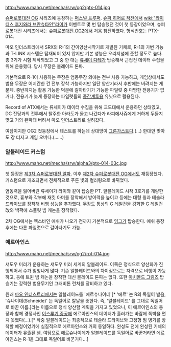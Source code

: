 http://www.mahq.net/mecha/srw/og2/ptx-014.jpg

[[슈퍼로봇대전 OG]] 시리즈에 등장하는 [[퍼스널 트루퍼]]. [[슈퍼 히어로 작전]]에서 [[wiki:"라이디스 후지와라 브란슈타인"라이]]가 이벤트로 몇 번 탑승했던 것이 첫 등장이었으며, 슈퍼로봇대전 시리즈에서는 [[슈퍼로봇대전 OG2]]에서 처음 참전하였다. 형식번호는 PTX-014.

마오 인더스트리에서 SRX의 R-1의 간이양산시작기로 개발된 기체로, R-1의 가변 기능과 T-LINK 시스템은 탑재되어 있지 않지만 기본 성능은 오리지널에 준할 정도로 높다. 총 3기가 시험 제작되었고 그 중 한 대는 [[류세이 다테]]가 탑승해서 근접전 데이터 수집을 위해 운용했다. 당시 무장은 블레이드 톤파.

기본적으로 R-1이 사용하는 무장은 염동무장 외에는 전부 사용 가능하고, 게임상에서도 범용 무장은 어지간한 건 전부 장착 가능하지만 일단 양산기라서 후반에는 버려지는 게 문제. 중반까지는 활용 가능한 덕분에 갈아타기가 가능한 파일럿 중 마땅한 전용기가 없거나, 전용기가 늦게 등장하는 파일럿들의 [[중간계투]]용 유닛으로 활용된다.

Record of ATX에서는 류세이가 데이터 수집을 위해 교도대에서 운용하던 상태였고, DC 잔당과의 전투에서 탈주한 아라도가 몰고 나갔다가 라피에사쥬에게 거하게 두들겨 맞고 거의 완파돼 버려서 마오 인더스트리로 실려갔다. 

여담이지만 OG2 첫등장에서 테스트를 하는데 상대방이 [[그룬가스트]]다.(...) 한대만 맞아도 걍 터지고 게임 오버다.(......)

=== 알블레이드 커스텀 ===
http://www.mahq.net/mecha/srw/alpha3/ptx-014-03c.jpg

첫 등장은 [[제3차 슈퍼로봇대전 알파]]. 이후 [[제2차 슈퍼로봇대전 OG]]에서도 재등장했다. 커스텀으로 개조되면서 전체적으로 푸른 빛의 컬러링으로 바뀌었다.

염동력을 잃어버린 류세이가 라이와 같이 탑승한 PT. 알블레이드 시작 3호기를 개량한 것으로, 흉부와 각부에 재킷 아머를 장착해서 방어력을 높이고 등에는 대형 윙과 테슬라 드라이브를 장착해 비행 성능을 추가했다. 무장도 통상의 G 레일건을 강화한 G 레일건 改와 백팩에 스플릿 빔 캐논을 장착했다.

2차 OG에서는 엑스바인 애쉬가 나오기 전까지 기본적으로 [[잉그]]가 탑승한다. 애쉬 등장 후에는 다른 파일럿으로 갈아타기도 가능.

=== 에르아인스 ===
http://www.mahq.net/mecha/srw/og2/rpt-014.jpg

섀도우 미러가 운용하는 섀도우 미러 세계의 알블레이드. 이쪽은 정식으로 양산화가 진행되어서 수가 엄청나게 많다. 기존 알블레이드와의 차이점으로는 자력으로 비행이 가능하고, 등에 트윈 빔 캐논을 장착한 대신 블레이드 톤파는 없다. 또한 [[아치볼드 그림즈]] 탑승기는 강력한 범용무기인 그래비톤 런처를 장비하고 있다.

원래 [[마오 인더스트리]]에서는 알블레이드를 '에르슈나이데'[* '에르' 는 R의 독일어 발음, '슈나이데(Schneide)' 는 독일어로 칼날을 뜻한다. 즉, '알블레이드' 를 그대로 독일어로 바꾼 이름.]라는 이름으로 정식 양산할 계획을 가지고 있었으나, 이 에르아인스의 등장과 함께 경쟁사인 [[이스루기 중공]]에 에르아인스의 데이터가 흘러가는 바람에 쪽박을 면치 못했다(...).[* 작중 알블레이드는 최종적으로 테슬라 드라이브와 고정형 빔 병기를 장착할 예정이었기에 실질적으로 에르아인스와 거의 동일하다. 완성도 전에 완성된 기체의 데이터가 유출된 셈. 여담으로 에르슈나이데가 알블레이드를 독일어로 바꾼거라면 에르아인스는 R-1을 그대로 독일어로 바꾼거다...]
